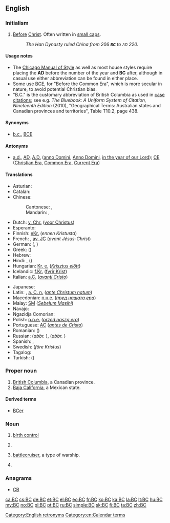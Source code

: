 {{also|bc|BC|b.c.|B.C.|B. C.|b/c}}
==English==

===Initialism===
{{wikipedia|Before Christ}}
{{head|en|initialism|head=BC or B.C.}}

# [[before|Before]] [[Christ]]. Often written in [[small caps]].
#: ''The Han Dynasty ruled China from 206 '''<small>BC</small>''' to <small>AD</small> 220.''

====Usage notes====
* The [[w:Chicago Manual of Style|Chicago Manual of Style]] as well as most house styles require placing the '''AD''' before the number of the year and '''BC''' after, although in casual use either abbreviation can be found in either place.
* Some use [[BCE]], for "Before the Common Era", which is more secular in nature, to avoid potential Christian bias.
* "B.C." is the customary abbreviation of British Columbia as used in [[case citation]]s; see e.g. ''The Bluebook: A Uniform System of Citation, Nineteenth Edition'' (2010), "Geographical Terms: Australian states and Canadian provinces and territories", Table T10.2, page 438.

====Synonyms====
* [[b.c.]], [[BCE]]

====Antonyms====
* [[a.d.]], [[AD]], [[A.D.]] ([[anno Domini]], [[Anno Domini]], [[in the year of our Lord]]); [[CE]] ([[Christian Era]], [[Common Era]], [[Current Era]])

====Translations====
{{trans-top|before Christ}}
* Asturian: {{t|ast|edC}}
* Catalan: {{t+|ca|aC}}
* Chinese:
*: Cantonese: {{t|yue|公元前|tr=gung1 jyun4 cin4|sc=Hani}}, {{t|yue|主前|tr=zyu2 cin4|sc=Hani}} {{qualifier|Christian}}
*: Mandarin: {{t+|cmn|公元前|tr=gōngyuánqián|sc=Hani}}, {{t|cmn|主前|tr=zhǔqián|sc=Hani}} {{qualifier|Christian}}
* Dutch: [[v. Chr.]] ([[voor Christus]])
* Esperanto: {{t+|eo|a.K.}}
* Finnish: [[eKr.]] (''ennen Kristusta'')
* French: {{t+|fr|av. J.-C.}}, [[av. JC]] (''avant Jésus-Christ'')
* German: {{t+|de|v. Chr.}} ({{t|de|vor Christus}}, {{t|de|vor Christo}})
* Greek: {{t+|el|π.Χ.}} ({{t|el|προ Χριστού}})
* Hebrew: {{t+|he|לפנה״ס}}
* Hindi: {{t|hi|ई॰पू॰|sc=Deva}}, {{t|hi|ई.पू.|sc=Deva}} ({{t|hi|ईसा पूर्व}})
* Hungarian: [[Kr. e.]] (''[[Krisztus előtt]]'')
* Icelandic: [[f.Kr.]] ([[fyrir Krist]])
* Italian: [[a.C.]] (''[[avanti Cristo]]'')
{{trans-mid}}
* Japanese: {{t+|ja|紀元前|tr=きげんぜん, kigenzen}}
* Latin: {{t+|la|a. Chr. n.}}, [[a. C. n.]] (''[[ante Christum natum]]'')
* Macedonian: [[п.н.е.]] (''[[пред нашата ера]]'')
* Malay: [[SM]] (''[[Sebelum Masihi]]'')
* Navajo: {{t|nv|Doodaatsaahii tʼah bítséedi}}
* Ngazidja Comorian: {{t|zdj|kaɓla wakati rilio nuwo|tr=kabla wakati rilio nuwo}}
* Polish: [[p.n.e.]] (''[[przed naszą erą]]'')
* Portuguese: [[AC]] (''[[antes de Cristo]]'')
* Romanian: {{t|ro|î.Hr}} ({{t|ro|înainte de Hristos}})
* Russian: {{t|ru|до на́шей э́ры}} (''abbr.'' {{t|ru|до н. э.}}), {{t|ru|до Рождества́ Христо́ва}} (''abbr.'' {{t|ru|до Р. Хр.}})
* Spanish: {{t|es|a. de J.C.}}, {{t|es|antes de Jesucristo}}
* Swedish: {{t|sv|f.Kr}} (''före Kristus'')
* Tagalog: {{t|tl|U.K.}} {{qualifier|Una kay Kristo}}
* Turkish: {{t+|tr|MÖ}} ({{t+|tr|milattan önce}})
{{trans-bottom}}

===Proper noun===
{{en-proper noun}}
# [[British Columbia]], a Canadian province.
# [[Baja California]], a Mexican state.

====Derived terms====
* [[BCer]]

===Noun===
{{en-noun|~}}
# [[birth control]]
# {{label|en|chemistry}} {{initialism of|benzalkonium chloride|lang=en}}
# {{label|en|US|navy}} [[battlecruiser]], a type of warship.
# {{label|en|computer science}} {{initialism of|backward compatibility|lang=en}}

===Anagrams===
* [[CB#English|CB]]

[[Category:English retronyms]]
[[Category:en:Calendar terms]]

[[ca:BC]]
[[cs:BC]]
[[de:BC]]
[[et:BC]]
[[el:BC]]
[[eo:BC]]
[[fr:BC]]
[[ko:BC]]
[[ka:BC]]
[[la:BC]]
[[lt:BC]]
[[hu:BC]]
[[my:BC]]
[[no:BC]]
[[pl:BC]]
[[pt:BC]]
[[ru:BC]]
[[simple:BC]]
[[sk:BC]]
[[fi:BC]]
[[ta:BC]]
[[zh:BC]]